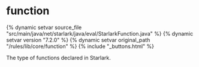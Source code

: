 <html devsite>
<head>
  <meta name="project_path" value="/_project.yaml">
  <meta name="book_path" value="/versions/7.2.0/_book.yaml">
</head>
<body>

<h1 class="page-title" id="modules.function">function</h1>

{% dynamic setvar source_file "src/main/java/net/starlark/java/eval/StarlarkFunction.java" %}
{% dynamic setvar version "7.2.0" %}
{% dynamic setvar original_path "/rules/lib/core/function" %}
{% include "_buttons.html" %}
<!-- {% raw %} -->

The type of functions declared in Starlark.



</body>
</html>

<!-- {% endraw %} -->
